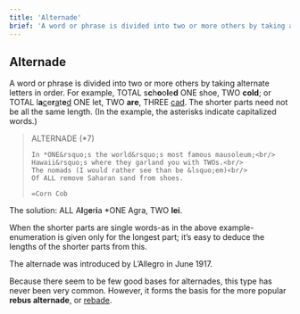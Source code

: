 ```yaml
---
title: 'Alternade'
brief: 'A word or phrase is divided into two or more others by taking alternate letters in order.'
---
```

## Alternade

A word or phrase is divided into two or more others by taking alternate letters in order. For example, <Example><Step><label>TOTAL</label> s**c**h**o**o**l**e**d**</Step> <Finally><label>ONE</label> shoe, <label>TWO</label> **cold**</Finally></Example>; or <Example><Step><label>TOTAL</label> l**a**<ins>c</ins>e**r**<ins>a</ins>t**e**<ins>d</ins></Step> <Finally><label>ONE</label> let, <label>TWO</label> **are**, <label>THREE</label> <ins>cad</ins></Finally></Example>. The shorter parts need not be all the same length. (In the example, the asterisks indicate capitalized words.)

<blockquote>
    ALTERNADE (*7)
    
    In *ONE&rsquo;s the world&rsquo;s most famous mausoleum;<br/>
    Hawaii&rsquo;s where they garland you with TWOs.<br/>
    The nomads (I would rather see than be &lsquo;em)<br/>
    Of ALL remove Saharan sand from shoes.
    
    =Corn Cob
</blockquote>

The solution: <Example><Step><label>ALL</label> A**l**g**e**r**i**a</Step> <Finally><label>*ONE</label> Agra, <label>TWO</label> **lei**</Finally></Example>.

When the shorter parts are single words-as in the above example-enumeration is given only for the longest part; it&rsquo;s easy to deduce the lengths of the shorter parts from this.

The alternade was introduced by L&rsquo;Allegro in June 1917.

Because there seem to be few good bases for alternades, this type has never been very common. However, it forms the basis for the more popular **rebus alternade**, or <a href="base/rebade" class="todo">rebade</a>.